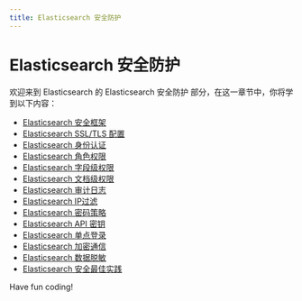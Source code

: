 ```yaml
---
title: Elasticsearch 安全防护
---
```


# Elasticsearch 安全防护

欢迎来到 Elasticsearch 的 Elasticsearch 安全防护 部分，在这一章节中，你将学到以下内容：

- [Elasticsearch 安全框架](./0-elasticsearch-security-framework.mdx)
- [Elasticsearch SSL/TLS 配置](./1-elasticsearch-ssltls-configuration.mdx)
- [Elasticsearch 身份认证](./2-elasticsearch-authentication.mdx)
- [Elasticsearch 角色权限](./3-elasticsearch-role-permissions.mdx)
- [Elasticsearch 字段级权限](./4-elasticsearch-field-level-permissions.mdx)
- [Elasticsearch 文档级权限](./5-elasticsearch-document-level-permissions.mdx)
- [Elasticsearch 审计日志](./6-elasticsearch-audit-log.mdx)
- [Elasticsearch IP过滤](./7-elasticsearch-ip-filtering.mdx)
- [Elasticsearch 密码策略](./8-elasticsearch-password-policy.mdx)
- [Elasticsearch API 密钥](./9-elasticsearch-api-key.mdx)
- [Elasticsearch 单点登录](./10-elasticsearch-single-sign-on.mdx)
- [Elasticsearch 加密通信](./11-elasticsearch-encrypted-communication.mdx)
- [Elasticsearch 数据脱敏](./12-elasticsearch-data-desensitization.mdx)
- [Elasticsearch 安全最佳实践](./13-elasticsearch-security-best-practices.mdx)

Have fun coding!